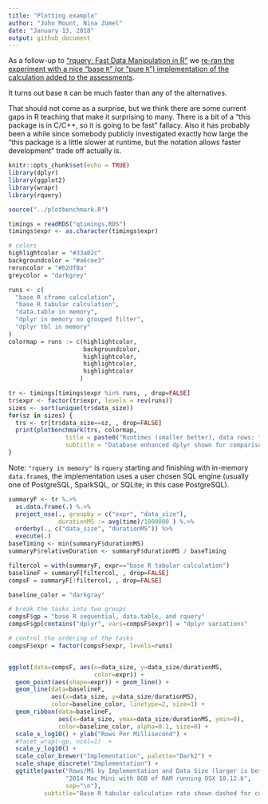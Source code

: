 ```yaml
---
title: "Plotting example"
author: "John Mount, Nina Zumel"
date: "January 13, 2018"
output: github_document
---
```


As a follow-up to ["rquery: Fast Data Manipulation in R"](http://www.win-vector.com/blog/2018/01/rquery-fast-data-manipulation-in-r/) we [re-ran the experiment with a nice "base `R`" (or "pure `R`") implementation of the calculation added to the assessments](https://github.com/WinVector/rquery/blob/master/extras/QTimingFollowup/QTiming.md).  

It turns out base `R` can be much faster than any of the alternatives.  

That should not come as a surprise, but we think there are some current gaps in R teaching that make it surprising to many.  There is a bit of a "this package is in C/C++, so it is going to be fast" fallacy.  Also it has probably been a while since somebody publicly investigated exactly how large the "this package is a little slower at runtime, but the notation allows faster development" trade off actually is.

```r
knitr::opts_chunk$set(echo = TRUE)
library(dplyr)
library(ggplot2)
library(wrapr)
library(rquery)

source("../plotbenchmark.R")

timings = readRDS("qtimings.RDS")
timings$expr <- as.character(timings$expr)

# colors
highlightcolor = "#33a02c"
backgroundcolor = "#a6cee3"
reruncolor = "#b2df8a"
greycolor = "darkgrey"

```

```r
runs <- c(
  "base R cframe calculation",
  "base R tabular calculation",
  "data.table in memory",
  "dplyr in memory no grouped filter",
  "dplyr tbl in memory"
)
colormap = runs := c(highlightcolor,
                     backgroundcolor,
                     highlightcolor,
                     highlightcolor,
                     highlightcolor
                    )

tr <- timings[timings$expr %in% runs, , drop=FALSE]
tr$expr <- factor(tr$expr, levels = rev(runs))
sizes <- sort(unique(tr$data_size))
for(sz in sizes) {
  trs <- tr[tr$data_size==sz, , drop=FALSE]
  print(plotbenchmark(trs, colormap, 
                title = paste0("Runtimes (smaller better), data rows: ", sz),
                subtitle = "Database enhanced dplyr shown for comparison") )
}
```

Note: `"rquery in memory"` is `rquery` starting and finishing with in-memory 
`data.frame`s, the implementation uses a user chosen SQL engine (usually one of PostgreSQL, SparkSQL, or SQLite; in this case PostgreSQL).

```r
summaryF <- tr %.>% 
  as.data.frame(.) %.>%
  project_nse(., groupby = c("expr", "data_size"), 
              durationMS := avg(time)/1000000 ) %.>%
  orderby(., c("data_size", "durationMS")) %>%
  execute(.)
baseTiming <- min(summaryF$durationMS)
summaryF$relativeDuration <- summaryF$durationMS / baseTiming

filtercol = with(summaryF, expr=="base R tabular calculation")
baselineF = summaryF[filtercol, , drop=FALSE]
compsF = summaryF[!filtercol, , drop=FALSE]

baseline_color = "darkgray"

# break the tasks into two groups
compsF$gp = "base R sequential, data.table, and rquery"
compsF$gp[contains("dplyr", vars=compsF$expr)] = "dplyr variations"

# control the ordering of the tasks
compsF$expr = factor(compsF$expr, levels=runs)


ggplot(data=compsF, aes(x=data_size, y=data_size/durationMS, 
                        color=expr)) +
  geom_point(aes(shape=expr)) + geom_line() + 
  geom_line(data=baselineF, 
            aes(x=data_size, y=data_size/durationMS), 
            color=baseline_color, linetype=2, size=1) +
  geom_ribbon(data=baselineF, 
              aes(x=data_size, ymax=data_size/durationMS, ymin=0), 
              color=baseline_color, alpha=0.1, size=0) +
  scale_x_log10() + ylab("Rows Per Millisecond") +
  #facet_wrap(~gp, ncol=1)  + 
  scale_y_log10() +
  scale_color_brewer("Implementation", palette="Dark2") + 
  scale_shape_discrete("Implementation") + 
  ggtitle(paste("Rows/MS by Implementation and Data Size (larger is better)", 
                "2014 Mac Mini with 8GB of RAM running OSX 10.12.6",
                sep="\n"),
          subtitle="Base R tabular calculation rate shown dashed for comparison")


```

